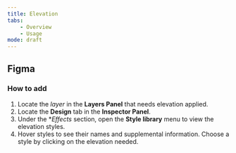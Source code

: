```yaml
---
title: Elevation
tabs:
    - Overview
    - Usage
mode: draft
---
```



## Figma


### How to add

1. Locate the *layer* in the **Layers Panel** that needs elevation applied.
2. Locate the **Design** tab in the **Inspector Panel**.
3. Under the **Effects* section, open the **Style library** menu to view the elevation styles.
4. Hover styles to see their names and supplemental information. Choose a style by clicking on the elevation needed. 
